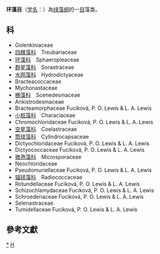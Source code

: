 {{Automatic taxobox
| taxon = Sphaeropleales
| authority = Luerssen, 1877
}}
'''环藻目'''（[[学名|学名]]：{{lang|la|''Sphaeropleales''}}）為[[绿藻纲|绿藻纲]]的一[[目|目]]藻类。

==科==
* Golenkiniaceae
* [[四棘藻科|四棘藻科]]　Treubariaceae
* [[环藻科|环藻科]]　Sphaeropleaceae
* [[群星藻科|群星藻科]]　Sorastraceae
* [[水网藻科|水网藻科]]　Hydrodictyaceae
* Bracteacoccaceae
* Mychonastaceae
* [[栅藻科|栅藻科]]　Scenedesmaceae
* Ankistrodesmaceae
* Bracteamorphaceae Fuciková, P. O. Lewis & L. A. Lewis
* [[小桩藻科|小桩藻科]]　Characiaceae
* Chromochloridaceae Fuciková, P. O. Lewis & L. A. Lewis
* [[空星藻科|空星藻科]]　Coelastraceae
* [[筒球藻科|筒球藻科]]　Cylindrocapsaceae
* Dictyochloridaceae Fuciková, P. O. Lewis & L. A. Lewis
* Dictyococcaceae Fuciková, P. O. Lewis & L. A. Lewis
* [[微孢藻科|微孢藻科]]　Microsporaceae
* Neochloridaceae
* Pseudomuriellaceae Fuciková, P. O. Lewis & L. A. Lewis
* [[辐球藻科|辐球藻科]]　Radiococcaceae
* Rotundellaceae Fuciková, P. O. Lewis & L. A. Lewis
* Schizochlamydaceae Fuciková, P. O. Lewis & L. A. Lewis
* Schroederiaceae Fuciková, P. O. Lewis & L. A. Lewis
* Selenastraceae
* Tumidellaceae Fuciková, P. O. Lewis & L. A. Lewis

==參考文獻==
{{reflist}}

{{taxonbar}}

[[Category:_环藻目|*]]
[[Category:1877年描述的分类群|H]]